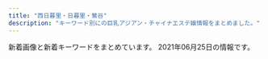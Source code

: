 ```yaml
---
title: "西日暮里・日暮里・鶯谷"
description: "キーワード別にの巨乳アジアン・チャイナエステ嬢情報をまとめました。"
---
```


新着画像と新着キーワードをまとめています。
2021年06月25日の情報です。

<DmmAffiliateIns />
<KeywordTable
  shops={
    [
    {
        "station": "JR\u65e5\u66ae\u91cc\u99c5\u6771\u53e3",
        "name": "\u304a\u3072\u3081",
        "url": "http://vineryu.xyz/",
        "keywords": {
            "\u4e73": 2
        },
        "img_links": [
            "http://vineryu.xyz/picture/photo01.jpg",
            "http://vineryu.xyz/uploads/210603/1-21060309341O93.jpg",
            "http://vineryu.xyz/uploads/210603/1-21060309344H02.jpg",
            "http://vineryu.xyz/uploads/210608/1-21060Q6464E40.jpg",
            "http://vineryu.xyz/picture/photo02.jpg",
            "http://vineryu.xyz/uploads/210603/1-210603093505U9.jpg",
            "http://vineryu.xyz/uploads/210608/1-21060Q64509648.jpg",
            "http://vineryu.xyz/uploads/210603/1-2106030925294Y.jpg",
            "http://vineryu.xyz/uploads/210608/1-21060Q64523591.jpg",
            "http://vineryu.xyz/uploads/210603/1-210603092541234.jpg",
            "http://vineryu.xyz/uploads/210603/1-210603093435K6.jpg",
            "http://vineryu.xyz/picture/fla.jpg",
            "http://vineryu.xyz/uploads/210603/1-21060309335L40.jpg",
            "http://vineryu.xyz/picture/photo03.jpg",
            "http://vineryu.xyz/uploads/210603/1-210603093535919.jpg",
            "http://vineryu.xyz/uploads/210608/1-21060Q64635522.jpg",
            "http://vineryu.xyz/uploads/210603/1-210603093516146.jpg",
            "http://vineryu.xyz/uploads/210603/1-21060309354I30.jpg",
            "http://vineryu.xyz/picture/photo04.jpg"
        ]
    },
    {
        "url": "http://www.mac-riraku106.xyz/",
        "img_links": [
            "http://www.mac-riraku106.xyz/uploads/200501/1-200501145002a7.jpg",
            "http://www.mac-riraku106.xyz/uploads/191209/1-191209123459153.jpg",
            "http://www.mac-riraku106.xyz/uploads/190723/10-2.jpg",
            "http://www.mac-riraku106.xyz/uploads/200317/1-20031G44220J0.jpg",
            "http://www.mac-riraku106.xyz/uploads/190826/1-1ZR614462Qa.jpg",
            "http://www.mac-riraku106.xyz/uploads/190723/1-1.jpg",
            "http://www.mac-riraku106.xyz/static/picture/2.jpg",
            "http://www.mac-riraku106.xyz/uploads/200501/1-200501144951148.jpg",
            "http://www.mac-riraku106.xyz/uploads/200818/1-200QQ55415J4.jpg",
            "http://www.mac-riraku106.xyz/uploads/190723/21-1.jpg",
            "http://www.mac-riraku106.xyz/uploads/190723/25-1.jpg",
            "http://www.mac-riraku106.xyz/uploads/200501/1-200501125159161.jpg",
            "http://www.mac-riraku106.xyz/static/picture/call.png",
            "http://www.mac-riraku106.xyz/uploads/190926/1-1Z926131R6102.jpg",
            "http://www.mac-riraku106.xyz/uploads/190826/1-1ZR6144611E0.jpg",
            "http://www.mac-riraku106.xyz/static/picture/tel.png",
            "http://www.mac-riraku106.xyz/static/picture/top-img01.png",
            "http://www.mac-riraku106.xyz/uploads/191128/1-19112Q3111UF.jpg",
            "http://www.mac-riraku106.xyz/static/picture/michi01.png",
            "http://www.mac-riraku106.xyz/uploads/200608/1-20060Q0251EY.jpg",
            "http://www.mac-riraku106.xyz/uploads/190906/1-1ZZ6125225A4.jpg",
            "http://www.mac-riraku106.xyz/uploads/200310/1-200310130925920.jpg",
            "http://www.mac-riraku106.xyz/uploads/200818/1-200QQ5535E92.jpg",
            "http://www.mac-riraku106.xyz/uploads/200317/1-20031G4420c38.jpg",
            "http://www.mac-riraku106.xyz/uploads/200310/1-200310130Z0421.jpg",
            "http://www.mac-riraku106.xyz/static/picture/michi02.png",
            "http://www.mac-riraku106.xyz/uploads/200501/1-200501125251121.jpg",
            "http://www.mac-riraku106.xyz/uploads/200325/1-2003251H340B9.jpg",
            "http://www.mac-riraku106.xyz/uploads/200310/1-20031013091I08.jpg",
            "http://www.mac-riraku106.xyz/uploads/191008/1-19100Q5453V63.jpg",
            "http://www.mac-riraku106.xyz/uploads/190906/1-1ZZ612503C39.jpg",
            "http://www.mac-riraku106.xyz/uploads/200801/1-200P1110631926.jpg",
            "http://www.mac-riraku106.xyz/uploads/190723/23-3.jpg",
            "http://www.mac-riraku106.xyz/uploads/191219/1-191219124141563.jpg",
            "http://www.mac-riraku106.xyz/uploads/191128/1-19112Q3102OP.jpg",
            "http://www.mac-riraku106.xyz/uploads/190723/33-1.jpg",
            "http://www.mac-riraku106.xyz/static/picture/1.jpg",
            "http://www.mac-riraku106.xyz/uploads/200608/1-20060Q02506204.jpg",
            "http://www.mac-riraku106.xyz/uploads/200325/1-2003251H312V4.jpg",
            "http://www.mac-riraku106.xyz/uploads/200317/1-20031G44235R7.jpg",
            "http://www.mac-riraku106.xyz/uploads/200501/1-200501125300127.jpg",
            "http://www.mac-riraku106.xyz/uploads/200501/1-200501145011C2.jpg",
            "http://www.mac-riraku106.xyz/uploads/191106/1-191106092J62Y.jpg",
            "http://www.mac-riraku106.xyz/uploads/191128/1-19112Q31009521.jpg",
            "http://www.mac-riraku106.xyz/uploads/200818/1-200QQ554231G.jpg",
            "http://www.mac-riraku106.xyz/uploads/200801/1-200P1110A4M2.jpg",
            "http://www.mac-riraku106.xyz/uploads/191106/1-191106092S0357.jpg",
            "http://www.mac-riraku106.xyz/uploads/191008/1-19100Q5451M20.jpg",
            "http://www.mac-riraku106.xyz/uploads/200501/1-200501125150516.jpg",
            "http://www.mac-riraku106.xyz/static/picture/top-img09.png",
            "http://www.mac-riraku106.xyz/uploads/191106/1-191106092T0531.jpg",
            "http://www.mac-riraku106.xyz/uploads/190723/34-1.jpg",
            "http://www.mac-riraku106.xyz/static/picture/top-img03.png",
            "http://www.mac-riraku106.xyz/static/picture/top-img02.png",
            "http://www.mac-riraku106.xyz/uploads/191219/1-19121912423J29.jpg",
            "http://www.mac-riraku106.xyz/uploads/190723/23-2.jpg",
            "http://www.mac-riraku106.xyz/uploads/190723/23-1.jpg",
            "http://www.mac-riraku106.xyz/uploads/200801/1-200P1110412514.jpg",
            "http://www.mac-riraku106.xyz/uploads/190723/1-2.jpg",
            "http://www.mac-riraku106.xyz/uploads/191209/1-191209122ZY50.jpg",
            "http://www.mac-riraku106.xyz/uploads/190723/10-1.jpg",
            "http://www.mac-riraku106.xyz/uploads/190723/30-1.jpg",
            "http://www.mac-riraku106.xyz/uploads/190926/1-1Z926131T2408.jpg",
            "http://www.mac-riraku106.xyz/uploads/191209/1-1912091229204E.jpg"
        ],
        "keywords": {
            "E": 6,
            "94": 3,
            "C": 19,
            "F": 3,
            "85": 15,
            "86": 19,
            "D": 47
        },
        "name": "\u306f\u305f\u3061",
        "station": "JR\u65e5\u66ae\u91cc\u99c5\u5357\u53e3"
    },
    {
        "url": "http://chou.ies.bz/",
        "keywords": {
            "86": 6,
            "E": 1,
            "87": 1,
            "84": 1,
            "D": 7
        },
        "img_links": [
            "http://chou.ies.bz/photos/sites/85/2021/04/2021042710033582.jpg",
            "http://chou.ies.bz/photos/sites/85/2019/07/2019070106320474.jpg",
            "http://chou.ies.bz/images/mobile.png",
            "http://chou.ies.bz/images/n1.jpg",
            "http://chou.ies.bz/images/s1.png",
            "http://chou.ies.bz/photos/sites/85/2019/06/2019062803491517.jpg",
            "http://chou.ies.bz/photos/sites/85/2020/12/2020120204265615.jpg",
            "http://chou.ies.bz/images/s3.png",
            "http://chou.ies.bz/images/s_news.png",
            "http://chou.ies.bz/photos/sites/85/2019/07/2019070509385227.jpg",
            "http://chou.ies.bz/photos/sites/85/2020/12/2020121802483415.jpg",
            "http://chou.ies.bz/photos/sites/85/2021/05/2021051201142065.jpg",
            "http://chou.ies.bz/photos/sites/85/2021/06/2021060901285023.jpg",
            "http://chou.ies.bz/photos/sites/85/2019/07/2019070106340260.jpg",
            "http://chou.ies.bz/photos/sites/85/2019/12/2019120602315853.jpg",
            "http://chou.ies.bz/photos/sites/85/2019/07/2019070106330942.jpg",
            "http://chou.ies.bz/images/s_link.png",
            "http://chou.ies.bz/photos/sites/85/2020/10/2020100610370157.jpg",
            "http://chou.ies.bz/photos/sites/85/2020/10/2020100610383828.jpg",
            "http://chou.ies.bz/images/s_staff.jpg",
            "http://chou.ies.bz/images/top.png",
            "http://chou.ies.bz/images/n3.png",
            "http://chou.ies.bz/photos/sites/85/2020/12/2020120204150858.jpg",
            "http://chou.ies.bz/photos/sites/85/2019/07/2019070106333414.jpg",
            "http://chou.ies.bz/images/s_pick.png"
        ],
        "name": "\u706f\u308a\u5c4b",
        "station": "JR\u897f\u65e5\u66ae\u91cc\u99c5"
    },
    {
        "name": "\u5065\u7f8e\u5802",
        "keywords": {
            "C": 15
        },
        "url": "http://es-rlx.com/",
        "station": "JR\u9daf\u8c37\u99c5\u5317\u53e3",
        "img_links": [
            "http://es-rlx.com/img/ttl_staff.png",
            "http://es-rlx.com/img/access/road03.jpg",
            "http://es-rlx.com/pic/head.png",
            "http://es-rlx.com/img/access/roaddm.png",
            "http://es-rlx.com/img/youtube.jpg",
            "http://es-rlx.com/i/files/homeimg.jpg",
            "http://es-rlx.com/staff/minami/01.jpg",
            "http://es-rlx.com/pic/top3.jpg",
            "http://es-rlx.com/pic/top2.jpg",
            "http://es-rlx.com/staff/yuki/01mb.jpg",
            "http://es-rlx.com/staff/sakura/01mb.jpg",
            "http://es-rlx.com/img/access/kanban.png",
            "http://es-rlx.com/img/ttl_rec.png",
            "http://es-rlx.com/img/ttl_mobile.png",
            "http://es-rlx.com/img/ft_tel.png",
            "http://es-rlx.com/img/ttl_tnew.png",
            "http://es-rlx.com/staff/minami/01mb.jpg",
            "http://es-rlx.com/staff/sakura/01.jpg",
            "http://es-rlx.com/img/access/road04.jpg",
            "http://es-rlx.com/img/access/road02.jpg",
            "http://es-rlx.com/staff/yuki/01.jpg",
            "http://es-rlx.com/img/access/road01.jpg",
            "http://es-rlx.com/pic/top1.jpg"
        ]
    },
    {
        "name": "\u30ed\u30fc\u30ba",
        "keywords": {
            "\u4e73": 3
        },
        "url": "http://minopom.xyz/",
        "img_links": [
            "http://minopom.xyz/uploads/210419/1-21041914162C16.jpg",
            "http://minopom.xyz/uploads/allimg/210410/1-210410145204C9.jpg",
            "http://minopom.xyz/picture/totop_04.png",
            "http://www.minopom.xyz/picture/totop_04.png",
            "http://minopom.xyz/uploads/210406/1-210406143244C2.jpg",
            "http://minopom.xyz/picture/room3.jpg",
            "http://www.minopom.xyz/uploads/allimg/210410/1-210410145124148.jpg",
            "http://www.minopom.xyz/uploads/allimg/210410/1-2104101450455A.jpg",
            "http://minopom.xyz/uploads/allimg/210410/1-21041014500NX.jpg",
            "http://www.minopom.xyz/picture/img.site-builder.jpg",
            "http://minopom.xyz/uploads/allimg/210410/1-21041014450GC.jpg",
            "http://minopom.xyz/picture/img.site-builder.jpg",
            "http://minopom.xyz/uploads/210430/1-2104301Q63S18.jpg",
            "http://minopom.xyz/uploads/210406/1-2104061433121E.jpg",
            "http://minopom.xyz/uploads/allimg/210406/1-21040614313L45.jpg",
            "http://minopom.xyz/picture/room2.jpg",
            "http://minopom.xyz/uploads/allimg/210410/1-210410145124148.jpg",
            "http://minopom.xyz/uploads/allimg/210410/1-21041014413S64.jpg",
            "http://minopom.xyz/uploads/allimg/210410/1-2104101450455A.jpg",
            "http://minopom.xyz/picture/head.jpg",
            "http://minopom.xyz/uploads/allimg/210410/1-210410144323118.jpg",
            "http://www.minopom.xyz/uploads/allimg/210410/1-210410144PY50.jpg",
            "http://www.minopom.xyz/uploads/allimg/210410/1-21041014413S64.jpg",
            "http://www.minopom.xyz/picture/head.jpg",
            "http://www.minopom.xyz/uploads/allimg/210410/1-210410144U4934.jpg",
            "http://minopom.xyz/picture/room1.jpg",
            "http://minopom.xyz/uploads/allimg/210410/1-210410144PY50.jpg",
            "http://www.minopom.xyz/uploads/allimg/210410/1-21041014450GC.jpg",
            "http://minopom.xyz/uploads/allimg/210410/1-210410144U4934.jpg",
            "http://www.minopom.xyz/uploads/allimg/210410/1-21041014500NX.jpg",
            "http://minopom.xyz/uploads/210406/1-210406143111G0.jpg"
        ],
        "station": "JR\u7530\u7aef\u99c5"
    },
    {
        "name": "\u672a\u6765",
        "url": "http://www.relax-mirai.info/",
        "keywords": {},
        "station": "\u65e5\u66ae\u91cc\u99c5\u6771\u53e3",
        "img_links": [
            "http://www.relax-mirai.info/images/momo1.jpg",
            "http://www.relax-mirai.info/images/sayuri1.jpg",
            "http://www.relax-mirai.info/images/info02.jpg",
            "http://www.relax-mirai.info/gals/risa1.jpg",
            "http://www.relax-mirai.info/i/images/sayuri1.jpg",
            "http://www.relax-mirai.info/i/images/momo1.jpg",
            "http://www.relax-mirai.info/images/m03.jpg",
            "http://www.relax-mirai.info/gals/kaka1.jpg",
            "http://www.relax-mirai.info/images/risa1.jpg",
            "http://www.relax-mirai.info/images/qr.jpg",
            "http://www.relax-mirai.info/images/info01.jpg",
            "http://www.relax-mirai.info/i/120/sayuri1.jpg",
            "http://www.relax-mirai.info/gals/emi1.jpg",
            "http://www.relax-mirai.info/images/m02.jpg",
            "http://www.relax-mirai.info/gals/aki1.jpg",
            "http://www.relax-mirai.info/images/m04.jpg"
        ]
    },
    {
        "name": "For You",
        "keywords": {
            "84": 6,
            "C": 30,
            "E": 12,
            "83": 18,
            "87": 6,
            "86": 6
        },
        "url": "http://flowerscent.este.work/",
        "img_links": [
            "http://flowerscent.este.work/frame/fla/photo03.jpg",
            "http://flowerscent.este.work/2/uploadimg/1599833697.jpg",
            "http://flowerscent.este.work/frame/scroll5/scroll5.jpg",
            "http://flowerscent.este.work/frame/scroll4/scroll4.jpg",
            "http://flowerscent.este.work/frame/scroll3/scroll3.jpg",
            "http://flowerscent.este.work/frame/fla/photo05.jpg",
            "http://flowerscent.este.work/frame/scroll1/scroll1.jpg",
            "http://flowerscent.este.work/2/uploadimg/1600260826.jpg",
            "http://flowerscent.este.work/frame/scroll2/scroll2.jpg",
            "http://flowerscent.este.work/frame/fla/photo04.jpg",
            "http://flowerscent.este.work/frame/fla/photo01.jpg",
            "http://flowerscent.este.work/kanban.png",
            "http://flowerscent.este.work/frame/telimg/telbar.png",
            "http://flowerscent.este.work/img/header.jpg",
            "http://flowerscent.este.work/navi/blk/temp_under2.jpg",
            "http://flowerscent.este.work/frame/fla/photo02.jpg",
            "http://flowerscent.este.work/2/uploadimg/1621772225.jpg",
            "http://flowerscent.este.work/2/uploadimg/1621772192.jpeg"
        ],
        "station": "JR\u897f\u65e5\u66ae\u91cc\u99c5"
    },
    {
        "url": "https://mominoki.tyo.ac/",
        "keywords": {},
        "name": "\u3082\u307f\u306e\u6728",
        "img_links": [],
        "station": "\u753a\u5c4b\u99c51\u756a\u51fa\u53e3"
    },
    {
        "name": "\u6e29\u99a8\u6e2f-\u304a\u3093\u304d\u3087\u3046\u3053\u3046-",
        "img_links": [
            "http://onkyoukou.tyo.cm/images/n1.jpg",
            "http://onkyoukou.tyo.cm/images/s_staff.jpg",
            "http://onkyoukou.tyo.cm/photos/sites/88/2017/03/staff2.jpg",
            "http://onkyoukou.tyo.cm/images/n3.jpg",
            "http://onkyoukou.tyo.cm/photos/sites/88/2020/03/2020030111163079.jpg",
            "http://onkyoukou.tyo.cm/images/acc2.jpg",
            "http://onkyoukou.tyo.cm/images/nbj1.jpg",
            "http://onkyoukou.tyo.cm/photos/sites/88/2017/03/staff4.jpg",
            "http://onkyoukou.tyo.cm/images/acc3.jpg",
            "http://onkyoukou.tyo.cm/photos/sites/88/2017/03/staff1.jpg",
            "http://onkyoukou.tyo.cm/images/face_bj.jpg",
            "http://onkyoukou.tyo.cm/images/acc1.jpg",
            "http://onkyoukou.tyo.cm/images/s_face.jpg",
            "http://onkyoukou.tyo.cm/images/s_mobile.jpg",
            "http://onkyoukou.tyo.cm/images/s_pick.jpg",
            "http://onkyoukou.tyo.cm/images/nbj3.jpg",
            "http://onkyoukou.tyo.cm/images/face_bj3.jpg",
            "http://onkyoukou.tyo.cm/images/top.png",
            "http://onkyoukou.tyo.cm/images/line.jpg",
            "http://onkyoukou.tyo.cm/images/s_staff1.jpg",
            "http://onkyoukou.tyo.cm/images/mobile.jpg",
            "http://onkyoukou.tyo.cm/images/s_news.jpg"
        ],
        "keywords": {
            "88": 6,
            "C": 9,
            "86": 2,
            "87": 2
        },
        "url": "http://onkyoukou.tyo.cm/",
        "station": "JR\u897f\u65e5\u66ae\u91cc\u99c5"
    },
    {
        "station": "JR\u65e5\u66ae\u91cc\u99c5\u5357\u53e3",
        "img_links": [
            "http://momo.tyo.cm/images/top_slider01.jpg",
            "http://momo.tyo.cm/images/nav_link03.png",
            "http://momo.tyo.cm/images/tit_staff.png",
            "http://momo.tyo.cm/images/tit04.png",
            "http://momo.tyo.cm/images/tit_com.png",
            "http://momo.tyo.cm/images/tit_link01.png",
            "http://momo.tyo.cm/images/border01.png",
            "http://momo.tyo.cm/images/nav_link05.png",
            "http://momo.tyo.cm/photos/sites/53/2021/02/2021021607405658.jpg",
            "http://momo.tyo.cm/images/news.png",
            "http://momo.tyo.cm/photos/sites/53/2021/02/2021021607405730.jpg",
            "http://momo.tyo.cm/images/tit05.png",
            "http://momo.tyo.cm/images/tit03.png",
            "http://momo.tyo.cm/images/tit_com03.png",
            "http://momo.tyo.cm/images/nav_link06.png",
            "http://momo.tyo.cm/images/tit_com04.png",
            "http://momo.tyo.cm/images/tit_com05.png",
            "http://momo.tyo.cm/images/nav_link01.png",
            "http://momo.tyo.cm/images/top_slider02.jpg",
            "http://momo.tyo.cm/images/nav_link02.png",
            "http://momo.tyo.cm/images/nav_link04.png",
            "http://momo.tyo.cm/images/tit02.png",
            "http://momo.tyo.cm/images/bg_pick.png",
            "http://momo.tyo.cm/photos/sites/53/2021/02/2021021607405882.jpg",
            "http://momo.tyo.cm/images/tit01.png",
            "http://momo.tyo.cm/images/tit_com02.png",
            "http://momo.tyo.cm/photos/sites/53/2021/02/2021021607405578.jpg",
            "http://momo.tyo.cm/images/border02.png",
            "http://momo.tyo.cm/images/tit_com01.png",
            "http://momo.tyo.cm/images/pagetop.png"
        ],
        "keywords": {
            "D": 20,
            "85": 5,
            "86": 15
        },
        "url": "http://momo.tyo.cm/",
        "name": "\u6843"
    },
    {
        "keywords": {},
        "station": "JR\u65e5\u66ae\u91cc\u99c5",
        "url": "http://www.night.ne.jp/tokyo/hayasi/",
        "name": "\u6797\u30de\u30c3\u30b5\u30fc\u30b8",
        "img_links": [
            "http://www.night.ne.jp/nightnet/img/5.jpg",
            "http://www.night.ne.jp/nightnet/img/9.jpg",
            "http://www.night.ne.jp/nightnet/img/6.jpg",
            "http://www.night.ne.jp/tokyo/hayasi/img/view_4.jpg",
            "http://www.night.ne.jp/nightnet/img/4.jpg",
            "http://www.night.ne.jp/tokyo/hayasi/img/index.jpg",
            "http://www.night.ne.jp/nightnet/img/17.jpg",
            "http://www.night.ne.jp/nightnet/img/16.jpg",
            "http://www.night.ne.jp/nightnet/img/14.jpg",
            "http://www.night.ne.jp/nightnet/img/13.jpg",
            "http://www.night.ne.jp/tokyo/hayasi/img/qr_code.jpg",
            "http://www.night.ne.jp/nightnet/img/2.jpg",
            "http://www.night.ne.jp/nightnet/img/11.jpg",
            "http://www.night.ne.jp/_format/P/img/whats_news.jpg",
            "http://www.night.ne.jp/tokyo/hayasi/img/view_1.jpg",
            "http://www.night.ne.jp/nightnet/img/3.jpg",
            "http://www.night.ne.jp/tokyo/hayasi/img/view_2.jpg",
            "http://www.night.ne.jp/nightnet/img/8.jpg",
            "http://www.night.ne.jp/nightnet/img/10.jpg",
            "http://www.night.ne.jp/tokyo/hayasi/img/view_3.jpg",
            "http://www.night.ne.jp/tokyo/hayasi/img_staff/g_7376.jpg",
            "http://www.night.ne.jp/tokyo/hayasi/img/index_view.jpg",
            "http://www.night.ne.jp/tokyo/hayasi/img/view_6.jpg",
            "http://www.night.ne.jp/tokyo/hayasi/img_staff/g_7377.jpg",
            "http://www.night.ne.jp/nightnet/img/12a.jpg",
            "http://www.night.ne.jp/nightnet/img/15.jpg",
            "http://www.night.ne.jp/_format/P/img/over_msg_02.jpg",
            "http://www.night.ne.jp/tokyo/hayasi/img/view_5.jpg",
            "http://www.night.ne.jp/_format/P/img/over_msg_01.jpg",
            "http://www.night.ne.jp/_format/P/img/index_enter_1.jpg",
            "http://www.night.ne.jp/_format/W/img/whats_view.jpg",
            "http://www.night.ne.jp/nightnet/img/1.jpg",
            "http://www.night.ne.jp/nightnet/img/7.jpg",
            "http://www.night.ne.jp/tokyo/hayasi/img/index_top.jpg"
        ]
    },
    {
        "station": "JR\u9daf\u8c37\u99c5\u5317\u53e3",
        "url": "http://www.ai-lian.work/",
        "name": "\u5fc3\u7f8e",
        "img_links": [
            "http://www.ai-lian.work/images/ta.jpg",
            "http://www.ai-lian.work/images/1.jpg",
            "http://www.ai-lian.work/images/int1.jpg",
            "http://www.ai-lian.work/images/int2.jpg",
            "http://www.ai-lian.work/images/rec1.jpg",
            "http://www.ai-lian.work/images/tel.jpg",
            "http://www.ai-lian.work/images/head.jpg",
            "http://www.ai-lian.work/images/interior_t.jpg",
            "http://www.ai-lian.work/images/sys1.jpg",
            "http://www.ai-lian.work/images/3.jpg",
            "http://www.ai-lian.work/images/2.jpg",
            "http://www.ai-lian.work/img/aya1.jpg",
            "http://www.ai-lian.work/images/line.png",
            "http://www.ai-lian.work/img/saya1.jpg",
            "http://www.ai-lian.work/images/staff_t.jpg",
            "http://www.ai-lian.work/img/yui1.jpg",
            "http://www.ai-lian.work/images/mobile.jpg",
            "http://www.ai-lian.work/images/news.jpg"
        ],
        "keywords": {}
    },
    {
        "keywords": {},
        "img_links": [
            "http://es-minami.com/images/riri1.jpg",
            "http://www.es-minami.com/images/mika1.jpg",
            "http://es-minami.com/images/nana1.jpg",
            "http://es-minami.com/img/mika2.jpg",
            "http://es-minami.com/img/riri1.jpg",
            "http://www.es-minami.com/gals/mika2.jpg",
            "http://es-minami.com/images/mika1.jpg",
            "http://www.es-minami.com/img/yuki1.jpg",
            "http://www.es-minami.com/images/riri1.jpg",
            "http://www.es-minami.com/gals/yuki1.jpg",
            "http://es-minami.com/images/news.png",
            "http://www.es-minami.com/gals/nana1.jpg",
            "http://es-minami.com/images/mika2.jpg",
            "http://www.es-minami.com/images/yuki1.jpg",
            "http://www.es-minami.com/images/staff-bar.png",
            "http://www.es-minami.com/img/nana1.jpg",
            "http://www.es-minami.com/images/sayuri1.jpg",
            "http://es-minami.com/img/nana1.jpg",
            "http://www.es-minami.com/img/sayuri2.jpg",
            "http://es-minami.com/gals/sakura1.jpg",
            "http://es-minami.com/gals/nana1.jpg",
            "http://www.es-minami.com/images/mika2.jpg",
            "http://es-minami.com/img/yuki1.jpg",
            "http://es-minami.com/images/mobole.png",
            "http://es-minami.com/images/yuki1.jpg",
            "http://www.es-minami.com/gals/sakura1.jpg",
            "http://es-minami.com/gals/mika1.jpg",
            "http://es-minami.com/images/sayuri1.jpg",
            "http://es-minami.com/gals/mika2.jpg",
            "http://es-minami.com/images/pick_staff6.jpg",
            "http://www.es-minami.com/img/riri1.jpg",
            "http://www.es-minami.com/images/mobole.png",
            "http://es-minami.com/gals/rika1.jpg",
            "http://es-minami.com/img/sayuri1.jpg",
            "http://www.es-minami.com/images/news.png",
            "http://www.es-minami.com/images/pick_staff6.jpg",
            "http://es-minami.com/images/sayuri2.jpg",
            "http://www.es-minami.com/gals/sayuri2.jpg",
            "http://www.es-minami.com/images/sayuri2.jpg",
            "http://es-minami.com/gals/sayuri1.jpg",
            "http://es-minami.com/images/rika1.jpg",
            "http://www.es-minami.com/gals/rika1.jpg",
            "http://www.es-minami.com/gals/mika1.jpg",
            "http://es-minami.com/gals/yuki1.jpg",
            "http://es-minami.com/img/mika1.jpg",
            "http://es-minami.com/images/staff-bar.png",
            "http://www.es-minami.com/img/mika2.jpg",
            "http://es-minami.com/gals/riri1.jpg",
            "http://www.es-minami.com/img/sayuri1.jpg",
            "http://www.es-minami.com/images/nana1.jpg",
            "http://www.es-minami.com/img/mika1.jpg",
            "http://es-minami.com/img/sayuri2.jpg",
            "http://www.es-minami.com/gals/sayuri1.jpg",
            "http://www.es-minami.com/images/rika1.jpg",
            "http://www.es-minami.com/gals/riri1.jpg",
            "http://es-minami.com/gals/sayuri2.jpg"
        ],
        "station": "JR\u65e5\u66ae\u91cc\u99c5\u6771\u53e3",
        "url": "http://es-minami.com/",
        "name": "\u307f\u306a\u307f"
    },
    {
        "url": "http://aroma-est.net/",
        "img_links": [
            "http://aroma-est.net/images/staff_images/st1.jpg",
            "http://aroma-est.net/images/an_3_01.jpg",
            "http://aroma-est.net/images/an_2_01.jpg",
            "http://aroma-est.net/images/staff_images/sta5.jpg",
            "http://aroma-est.net/images/qr.jpg",
            "http://aroma-est.net/images/an_4_02.jpg",
            "http://aroma-est.net/images/slider/slide3.png",
            "http://aroma-est.net/images/staff_images/sta2.jpg",
            "http://aroma-est.net/images/index-1.jpg",
            "http://aroma-est.net/images/r6.png",
            "http://aroma-est.net/images/sys1.jpg",
            "http://aroma-est.net/images/slider/slide2.png",
            "http://aroma-est.net/images/staff_images/st7.jpg",
            "http://aroma-est.net/images/staff_images/sta7.jpg",
            "http://aroma-est.net/images/r3.png",
            "http://aroma-est.net/images/an_1_02.jpg",
            "http://aroma-est.net/images/staff_images/st2.jpg",
            "http://aroma-est.net/images/r1.png",
            "http://aroma-est.net/images/r2.png",
            "http://aroma-est.net/images/an_6_01.jpg",
            "http://aroma-est.net/images/staff_images/st21.jpg",
            "http://aroma-est.net/images/staff_images/st5.jpg",
            "http://aroma-est.net/images/slider/slide1s.png",
            "http://aroma-est.net/images/an_6_02.jpg",
            "http://aroma-est.net/images/r4.png",
            "http://aroma-est.net/images/an_5_01.jpg",
            "http://aroma-est.net/images/no.png",
            "http://aroma-est.net/images/r8.png",
            "http://aroma-est.net/images/staff_images/sta1.jpg",
            "http://aroma-est.net/images/staff_images/sl.png",
            "http://aroma-est.net/images/an_2_02.jpg",
            "http://aroma-est.net/images/slider/slide1.png",
            "http://aroma-est.net/images/index-2.jpg",
            "http://aroma-est.net/images/slider/slide2s.png",
            "http://aroma-est.net/images/an_1_01.jpg",
            "http://aroma-est.net/images/slider/slide3s.png",
            "http://aroma-est.net/images/an_3_02.jpg",
            "http://aroma-est.net/images/an_5_02.jpg",
            "http://aroma-est.net/images/an_4_01.jpg",
            "http://aroma-est.net/images/index_01.jpg",
            "http://aroma-est.net/images/staff_images/st4.jpg",
            "http://aroma-est.net/images/r5.png",
            "http://aroma-est.net/images/r7.png",
            "http://aroma-est.net/images/fbb.jpg",
            "http://aroma-est.net/images/staff_images/sta4.jpg"
        ],
        "name": "\u96c5",
        "station": "JR\u9daf\u8c37\u99c5\u5317\u53e3",
        "keywords": {
            "E": 8,
            "86": 20,
            "D": 12
        }
    },
    {
        "station": "JR\u65e5\u66ae\u91cc\u99c5\u5357\u53e3",
        "img_links": [
            "https://www.sofia-est.com/img/top/topslide20150918.jpg",
            "https://www.sofia-est.com/img/material/page8_subt2.png",
            "https://www.sofia-est.com/img/girl/thumb/s81_2.jpg",
            "https://www.sofia-est.com/img/girl/pickup/pickup20190509222453.jpg",
            "https://www.sofia-est.com/img/material/top_movie.png",
            "https://www.sofia-est.com/img/material/course_tanta1.png",
            "https://www.sofia-est.com/img/girl/list/s92_list.jpg",
            "https://www.sofia-est.com/img/girl/pickup/pickup20200909154945.jpg",
            "https://www.sofia-est.com/img/girl/main/s97_1.jpg",
            "https://www.sofia-est.com/img/material/movie_left_yaji.png",
            "https://www.sofia-est.com/img/material/page4_subt2.png",
            "https://www.sofia-est.com/img/material/photo3.jpg",
            "https://www.sofia-est.com/img/girl/main/s55_1.jpg",
            "https://www.sofia-est.com/img/material/top_camp.png",
            "https://www.sofia-est.com/img/girl/main/s99_1.jpg",
            "https://www.sofia-est.com/img/girl/main/s81_1.jpg",
            "https://www.sofia-est.com/img/material/pagetop_rollout.png",
            "https://www.sofia-est.com/img/material/hosi5.png",
            "https://www.sofia-est.com/img/material/mob_m3_rev1.jpg",
            "https://www.sofia-est.com/img/girl/thumb/s105_4.jpg",
            "https://www.sofia-est.com/img/girl/list/s105_list.jpg",
            "https://www.sofia-est.com/img/girl/list/s94_list.jpg",
            "https://www.sofia-est.com/img/girl/thumb/s89_2.jpg",
            "https://www.sofia-est.com/img/girl/list/s56_list.jpg",
            "https://www.sofia-est.com/img/material/gm3_rollout.png",
            "https://www.sofia-est.com/img/girl/list/s113_list.jpg",
            "https://www.sofia-est.com/img/girl/list/s81_list.jpg",
            "https://www.sofia-est.com/img/material/top_pickup.png",
            "https://www.sofia-est.com/img/material/gm2_rollout.png",
            "https://www.sofia-est.com/img/material/gm1_rollout.png",
            "https://www.sofia-est.com/img/material/page6_subt3.png",
            "https://www.sofia-est.com/img/girl/thumb/s97_2.jpg",
            "https://www.sofia-est.com/img/girl/thumb/s94_2.jpg",
            "https://www.sofia-est.com/img/material/yakusoku.png",
            "https://www.sofia-est.com/img/material/movie_right_yaji.png",
            "https://www.sofia-est.com/img/material/top_newface.png",
            "https://www.sofia-est.com/img/girl/thumb/s105_3.jpg",
            "https://www.sofia-est.com/img/material/course_tanta2.png",
            "https://www.sofia-est.com/img/material/photo5.jpg",
            "https://www.sofia-est.com/img/girl/pickup/pickup20191220093623.jpg",
            "https://www.sofia-est.com/img/material/mob_t4.jpg",
            "https://www.sofia-est.com/img/material/mob_t2.jpg",
            "https://www.sofia-est.com/img/girl/main/s94_1.jpg",
            "https://www.sofia-est.com/img/girl/thumb/s81_3.jpg",
            "https://www.sofia-est.com/img/girl/list/s55_list.jpg",
            "https://www.sofia-est.com/img/girl/list/s100_list.jpg",
            "https://www.sofia-est.com/img/material/gm6_rollout.png",
            "https://www.sofia-est.com/img/material/page2_subt1.png",
            "https://www.sofia-est.com/img/girl/list/s89_list.jpg",
            "https://www.sofia-est.com/img/girl/thumb/s81_4.jpg",
            "https://www.sofia-est.com/img/material/photo1.jpg",
            "https://www.sofia-est.com/img/girl/main/s105_1.jpg",
            "https://www.sofia-est.com/img/girl/thumb/s55_1.jpg",
            "https://www.sofia-est.com/img/material/phototxt.jpg",
            "https://www.sofia-est.com/img/girl/thumb/s92_1.jpg",
            "https://www.sofia-est.com/img/girl/mobilepickup/mobilepickup20200302124127.jpg",
            "https://www.sofia-est.com/img/girl/thumb/s106_3.jpg",
            "https://www.sofia-est.com/img/girl/thumb/s94_1.jpg",
            "https://www.sofia-est.com/img/what/coupon202009.png",
            "https://www.sofia-est.com/img/material/doublecourse_rev1.png",
            "https://www.sofia-est.com/img/girl/thumb/s105_5.jpg",
            "https://www.sofia-est.com/img/material/photo8.jpg",
            "https://www.sofia-est.com/img/girl/thumb/s81_5.jpg",
            "https://www.sofia-est.com/img/material/mob_t3.jpg",
            "https://www.sofia-est.com/img/material/noimg_m.jpg",
            "https://www.sofia-est.com/img/girl/thumb/s113_2.jpg",
            "https://www.sofia-est.com/img/material/noimg_b.jpg",
            "https://www.sofia-est.com/img/girl/pickup/pickup20200111122329.jpg",
            "https://www.sofia-est.com/img/girl/thumb/s108_3.jpg",
            "https://www.sofia-est.com/img/material/page6_subt1.png",
            "https://www.sofia-est.com/img/material/mobileqr.png",
            "https://www.sofia-est.com/img/material/top_kodawariimg1.jpg",
            "https://www.sofia-est.com/img/top/topslide20141210.jpg",
            "https://www.sofia-est.com/img/material/gm5_rollout.png",
            "https://www.sofia-est.com/img/material/iph.png",
            "https://www.sofia-est.com/img/girl/thumb/s106_4.jpg",
            "https://www.sofia-est.com/img/girl/thumb/s106_2.jpg",
            "https://www.sofia-est.com/img/girl/thumb/s97_1.jpg",
            "https://www.sofia-est.com/img/material/mob_t5.jpg",
            "https://www.sofia-est.com/img/material/photo2.jpg",
            "https://www.sofia-est.com/img/girl/main/s89_1.jpg",
            "https://www.sofia-est.com/img/girl/thumb/s55_2.jpg",
            "https://www.sofia-est.com/img/banner/koko_120x60.png",
            "https://www.sofia-est.com/img/material/photobig.jpg",
            "https://www.sofia-est.com/img/material/page8_subt1.png",
            "https://www.sofia-est.com/img/material/top_twitter.png",
            "https://www.sofia-est.com/img/girl/list/s84_list.jpg",
            "https://www.sofia-est.com/img/material/mob_m5.jpg",
            "https://www.sofia-est.com/img/material/mob_youtube.png",
            "https://www.sofia-est.com/img/girl/list/s111_list.jpg",
            "https://www.sofia-est.com/img/top/topslide20141211.jpg",
            "https://www.sofia-est.com/img/material/page4_subt1.png",
            "https://www.sofia-est.com/img/material/top_infomation.png",
            "https://www.sofia-est.com/img/girl/pickup/pickup20200909154852.jpg",
            "https://www.sofia-est.com/img/girl/thumb/s81_1.jpg",
            "https://www.sofia-est.com/img/material/top_news.png",
            "https://www.sofia-est.com/img/girl/list/s99_list.jpg",
            "https://www.sofia-est.com/img/girl/thumb/s55_3.jpg",
            "https://www.sofia-est.com/img/material/mob_m4.jpg",
            "https://www.sofia-est.com/img/girl/thumb/s108_1.jpg",
            "https://www.sofia-est.com/img/girl/main/s106_1.jpg",
            "https://www.sofia-est.com/img/girl/thumb/s89_1.jpg",
            "https://www.sofia-est.com/img/material/mob_m2_rev1.jpg",
            "https://www.sofia-est.com/img/material/top_kodawari.png",
            "https://www.sofia-est.com/img/material/page7_subt1.png",
            "https://www.sofia-est.com/img/material/courseoption_rev1.png",
            "https://www.sofia-est.com/img/girl/thumb/s56_1.jpg",
            "https://www.sofia-est.com/img/girl/thumb/s84_1.jpg",
            "https://www.sofia-est.com/img/material/page6_subt2.png",
            "https://www.sofia-est.com/img/material/photo6.jpg",
            "https://www.sofia-est.com/img/girl/main/s56_1.jpg",
            "https://www.sofia-est.com/img/material/movie20141210.jpg",
            "https://www.sofia-est.com/img/girl/list/s108_list.jpg",
            "https://www.sofia-est.com/img/girl/thumb/s106_5.jpg",
            "https://www.sofia-est.com/img/girl/thumb/s56_2.jpg",
            "https://www.sofia-est.com/img/material/page3_1_subt1.png",
            "https://www.sofia-est.com/img/material/photo7.jpg",
            "https://www.sofia-est.com/img/material/page5_subt2.png",
            "https://www.sofia-est.com/img/material/mob_t1.jpg",
            "https://www.sofia-est.com/img/girl/main/s113_1.jpg",
            "https://www.sofia-est.com/img/girl/thumb/s105_2.jpg",
            "https://www.sofia-est.com/img/girl/thumb/s113_1.jpg",
            "https://www.sofia-est.com/img/material/coursepoint_rev2.png",
            "https://www.sofia-est.com/img/girl/thumb/s99_1.jpg",
            "https://www.sofia-est.com/img/girl/thumb/s108_2.jpg",
            "https://www.sofia-est.com/img/girl/thumb/s100_1.jpg",
            "https://www.sofia-est.com/img/material/page3_subt1.png",
            "https://www.sofia-est.com/img/material/sd_rt_btn.png",
            "https://www.sofia-est.com/img/girl/thumb/s105_1.jpg",
            "https://www.sofia-est.com/img/material/movieicon.png",
            "https://www.sofia-est.com/img/material/gm4_rollout.png",
            "https://www.sofia-est.com/img/material/noimg_thumb.jpg",
            "https://www.sofia-est.com/img/material/photo4.jpg",
            "https://www.sofia-est.com/img/girl/main/s108_1.jpg",
            "https://www.sofia-est.com/img/girl/thumb/s106_1.jpg",
            "https://www.sofia-est.com/img/material/top_about.png",
            "https://www.sofia-est.com/img/girl/pickup/pickup20191220093702.jpg",
            "https://www.sofia-est.com/img/girl/thumb/s99_2.jpg",
            "https://www.sofia-est.com/img/material/page5_subt1.png",
            "https://www.sofia-est.com/img/material/mob_m1_rev1.jpg",
            "https://www.sofia-est.com/img/girl/list/s97_list.jpg",
            "https://www.sofia-est.com/img/material/page3_1_subt2.png",
            "https://www.sofia-est.com/img/girl/list/s106_list.jpg"
        ],
        "keywords": {
            "\u30bb\u30af\u30b7\u30fc": 29,
            "G": 2,
            "E": 1
        },
        "url": "https://www.sofia-est.com/",
        "name": "\u30bd\u30d5\u30a3\u30a2"
    },
    {
        "img_links": [
            "http://esthe-aroma.red/images/cg07.jpg",
            "http://esthe-aroma.red/images/top.png",
            "http://esthe-aroma.red/images/r1.jpg",
            "http://esthe-aroma.red/images/cg01.jpg",
            "http://esthe-aroma.red/images/news.png",
            "http://esthe-aroma.red/images/cg03.jpg",
            "http://esthe-aroma.red/images/r3.jpg",
            "http://esthe-aroma.red/images/imm.jpg",
            "http://esthe-aroma.red/images/cg10.jpg",
            "http://esthe-aroma.red/images/evetop.png",
            "http://esthe-aroma.red/link/menlog.jpg",
            "http://esthe-aroma.red/images/staff_s.png",
            "http://esthe-aroma.red/images/cg08.jpg",
            "http://esthe-aroma.red/images/rec.png",
            "http://esthe-aroma.red/images/cg09.jpg",
            "http://esthe-aroma.red/images/cg02.jpg",
            "http://esthe-aroma.red/images/sruru.jpg",
            "http://esthe-aroma.red/images/cg04.jpg",
            "http://esthe-aroma.red/images/precau.png",
            "http://esthe-aroma.red/images/kan.jpg",
            "http://esthe-aroma.red/images/r4.jpg",
            "http://esthe-aroma.red/images/cg06.jpg",
            "http://esthe-aroma.red/images/r2.jpg"
        ],
        "name": "\u548c\u5408 \u308f\u3054\u3046",
        "station": "JR\u65e5\u66ae\u91cc\u99c5\u6771\u53e3",
        "url": "http://esthe-aroma.red/",
        "keywords": {
            "86": 9,
            "E": 1,
            "D": 8
        }
    }
]
}
/>
<DmmAffiliateScript />
